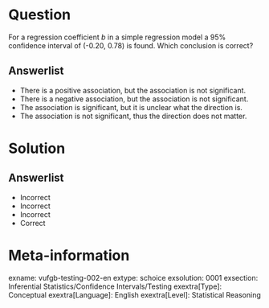 Question
========
  
For a regression coefficient *b* in a simple regression model a 95% confidence interval of (-0.20, 0.78) is found. Which conclusion is correct?

  
Answerlist
----------
* There is a positive association, but the association is not significant.
* There is a negative association, but the association is not significant.
* The association is significant, but it is unclear what the direction is.
* The association is not significant, thus the direction does not matter.

Solution
========

Answerlist
----------
* Incorrect
* Incorrect
* Incorrect
* Correct

Meta-information
================
exname: vufgb-testing-002-en
extype: schoice
exsolution: 0001
exsection: Inferential Statistics/Confidence Intervals/Testing
exextra[Type]: Conceptual
exextra[Language]: English
exextra[Level]: Statistical Reasoning
